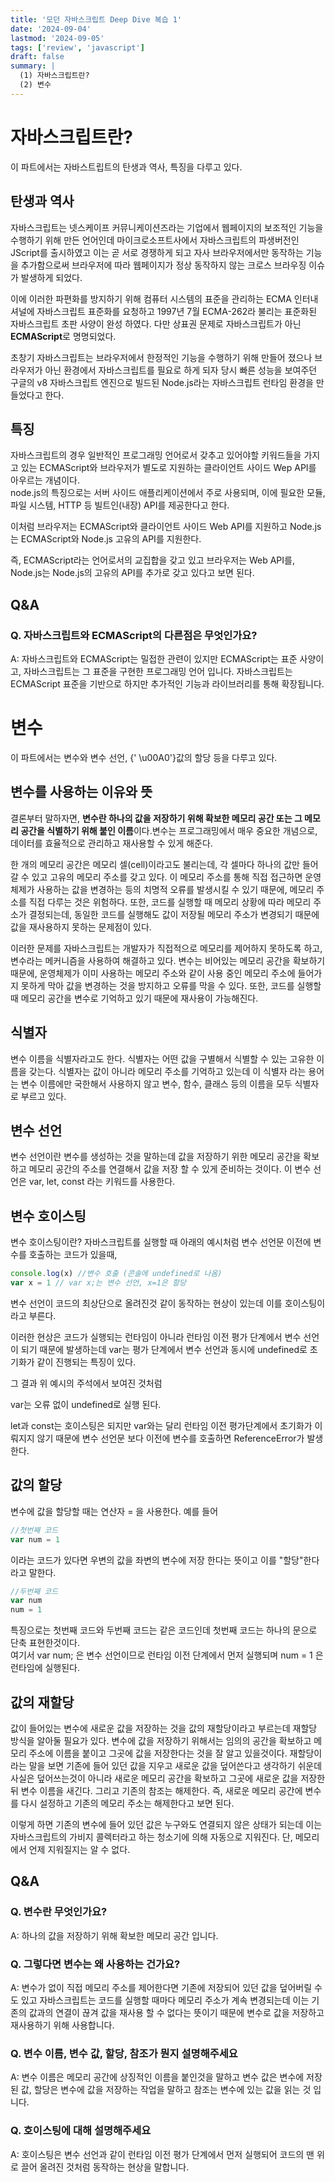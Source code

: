 ```yaml
---
title: '모던 자바스크립트 Deep Dive 복습 1'
date: '2024-09-04'
lastmod: '2024-09-05'
tags: ['review', 'javascript']
draft: false
summary: |
  (1) 자바스크립트란?     
  (2) 변수
---
```


# <span className="text-h1">자바스크립트란?</span>

이 파트에서는 자바스트립트의 탄생과 역사, 특징을 다루고 있다.

## <span className="text-h2"> 탄생과 역사 </span>

자바스크립트는 넷스케이프 커뮤니케이션즈라는 기업에서 웹페이지의 보조적인 기능을 수행하기 위해 만든 언어인데
마이크로소프트사에서 자바스크립트의 파생버전인 JScript를 출시하였고 이는 곧 서로 경쟁하게 되고 자사 브라우저에서만 동작하는 기능을 추가함으로써 브라우저에 따라 웹페이지가 정상 동작하지 않는 크로스 브라우징 이슈가 발생하게 되었다.

이에 이러한 파편화를 방지하기 위해 컴퓨터 시스템의 표준을 관리하는 ECMA 인터내셔널에 자바스크립트 표준화를 요청하고 1997년 7월 ECMA-262라 불리는 표준화된 자바스크립트 초판 사양이 완성 하였다. 다만 상표권 문제로 자바스크립트가 아닌 **ECMAScript**로 명명되었다.

초창기 자바스크립트는 브라우저에서 한정적인 기능을 수행하기 위해 만들어 졌으나 브라우저가 아닌 환경에서 자바스크립트를 필요로 하게 되자 당시 빠른 성능을 보여주던 구글의 v8 자바스크립트 엔진으로 빌드된 Node.js라는 자바스크립트 런타임 환경을 만들었다고 한다.

## <span className="text-h2"> 특징 </span>

자바스크립트의 경우 일반적인 프로그래밍 언어로서 갖추고 있어야할 키워드들을 가지고 있는 ECMAScript와 브라우저가 별도로 지원하는 클라이언트 사이드 Wep API를 아우르는 개념이다.  
node.js의 특징으로는 서버 사이드 애플리케이션에서 주로 사용되며, 이에 필요한 모듈, 파일 시스템, HTTP 등 빌트인(내장) API를 제공한다고 한다.

이처럼 브라우저는 ECMAScript와 클라이언트 사이드 Web API를 지원하고 Node.js는 ECMAScript와 Node.js 고유의 API를 지원한다.

즉, ECMAScript라는 언어로서의 교집합을 갖고 있고 브라우저는 Web API를, Node.js는 Node.js의 고유의 API를 추가로 갖고 있다고 보면 된다.

## <span className="text-qa"> Q&A </span>

### Q. 자바스크립트와 ECMAScript의 다른점은 무엇인가요?

A: 자바스크립트와 ECMAScript는 밀접한 관련이 있지만 ECMAScript는 표준 사양이고, 자바스크립트는 그 표준을 구현한 프로그래밍 언어 입니다. 자바스크립트는 ECMAScript 표준을 기반으로 하지만 추가적인 기능과 라이브러리를 통해 확장됩니다.

# <span className="text-h1"> 변수 </span>

이 파트에서는 변수와 변수 선언, {' \u00A0'}값의 할당 등을 다루고 있다.

## <span className="text-h2"> 변수를 사용하는 이유와 뜻 </span>

결론부터 말하자면, **변수란 하나의 값을 저장하기 위해 확보한 메모리 공간 또는 그 메모리 공간을 식별하기 위해 붙인 이름**이다.변수는 프로그래밍에서 매우 중요한 개념으로, 데이터를 효율적으로 관리하고 재사용할 수 있게 해준다.

한 개의 메모리 공간은 메모리 셀(cell)이라고도 불리는데, 각 셀마다 하나의 값만 들어갈 수 있고 고유의 메모리 주소를 갖고 있다. 이 메모리 주소를 통해 직접 접근하면 운영체제가 사용하는 값을 변경하는 등의 치명적 오류를 발생시킬 수 있기 때문에, 메모리 주소를 직접 다루는 것은 위험하다. 또한, 코드를 실행할 때 메모리 상황에 따라 메모리 주소가 결정되는데, 동일한 코드를 실행해도 값이 저장될 메모리 주소가 변경되기 때문에 값을 재사용하지 못하는 문제점이 있다.

이러한 문제를 자바스크립트는 개발자가 직접적으로 메모리를 제어하지 못하도록 하고, 변수라는 메커니즘을 사용하여 해결하고 있다. 변수는 비어있는 메모리 공간을 확보하기 때문에, 운영체제가 이미 사용하는 메모리 주소와 같이 사용 중인 메모리 주소에 들어가지 못하게 막아 값을 변경하는 것을 방지하고 오류를 막을 수 있다. 또한, 코드를 실행할 때 메모리 공간을 변수로 기억하고 있기 때문에 재사용이 가능해진다.

## <span className="text-h2"> 식별자 </span>

변수 이름을 식별자라고도 한다. 식별자는 어떤 값을 구별해서 식별할 수 있는 고유한 이름을 갖는다.
식별자는 값이 아니라 메모리 주소를 기억하고 있는데 이 식별자 라는 용어는 변수 이름에만 국한해서 사용하지 않고 변수, 함수, 클래스 등의 이름을 모두 식별자로 부르고 있다.

## <span className="text-h2"> 변수 선언 </span>

변수 선언이란 변수를 생성하는 것을 말하는데 값을 저장하기 위한 메모리 공간을 확보하고 메모리 공간의 주소를 연결해서 값을 저장 할 수 있게 준비하는 것이다.
이 변수 선언은 var, let, const 라는 키워드를 사용한다.

## <span className="text-h2"> 변수 호이스팅 </span>

변수 호이스팅이란? 자바스크립트를 실행할 때 아래의 예시처럼 변수 선언문 이전에 변수를 호출하는 코드가 있을때,

```javascript
console.log(x) //변수 호출 (콘솔에 undefined로 나옴)
var x = 1 // var x;는 변수 선언, x=1은 할당
```

변수 선언이 코드의 최상단으로 올려진것 같이 동작하는 현상이 있는데 이를 호이스팅이라고 부른다.

이러한 현상은 코드가 실행되는 런타임이 아니라 런타임 이전 평가 단계에서 변수 선언이 되기 때문에 발생하는데 var는 평가 단계에서 변수 선언과 동시에 undefined로 초기화가 같이 진행되는 특징이 있다.

그 결과 위 예시의 주석에서 보여진 것처럼

var는 오류 없이 undefined로 실행 된다.

let과 const는 호이스팅은 되지만 var와는 달리 런타임 이전 평가단계에서 초기화가 이뤄지지 않기 때문에 변수 선언문 보다 이전에 변수를 호출하면 ReferenceError가 발생한다.

## <span className="text-h2"> 값의 할당 </span>

변수에 값을 할당할 때는 연산자 = 을 사용한다.
예를 들어

```javascript
//첫번째 코드
var num = 1
```

이라는 코드가 있다면
우변의 값을 좌변의 변수에 저장 한다는 뜻이고 이를 "할당"한다라고 말한다.

```javascript
//두번째 코드
var num
num = 1
```

특징으로는 첫번째 코드와 두번째 코드는 같은 코드인데 첫번째 코드는 하나의 문으로 단축 표현한것이다.  
여기서 var num; 은 변수 선언이므로 런타임 이전 단계에서 먼저 실행되며 num = 1 은 런타임에 실행된다.

## <span className="text-h2"> 값의 재할당 </span>

값이 들어있는 변수에 새로운 값을 저장하는 것을 값의 재할당이라고 부르는데 재할당 방식을 알아둘 필요가 있다.
변수에 값을 저장하기 위해서는 임의의 공간을 확보하고 메모리 주소에 이름을 붙이고 그곳에 값을 저장한다는 것을 잘 알고 있을것이다.
재할당이라는 말을 보면 기존에 들어 있던 값을 지우고 새로운 값을 덮어쓴다고 생각하기 쉬운데
사실은 덮어쓰는것이 아니라 새로운 메모리 공간을 확보하고 그곳에 새로운 값을 저장한 뒤 변수 이름을 새긴다. 그리고 기존의 참조는 해제한다.
즉, 새로운 메모리 공간에 변수를 다시 설정하고 기존의 메모리 주소는 해제한다고 보면 된다.

이렇게 하면 기존의 변수에 들어 있던 값은 누구와도 연결되지 않은 상태가 되는데 이는 자바스크립트의 가비지 콜렉터라고 하는 청소기에 의해 자동으로 지워진다. 단, 메모리에서 언제 지워질지는 알 수 없다.

## <span className="text-qa"> Q&A </span>

### Q. 변수란 무엇인가요?

A: 하나의 값을 저장하기 위해 확보한 메모리 공간 입니다.

### Q. 그렇다면 변수는 왜 사용하는 건가요?

A: 변수가 없이 직접 메모리 주소를 제어한다면 기존에 저장되어 있던 값을 덮어버릴 수도 있고 자바스크립트는 코드를 실행할 때마다 메모리 주소가 계속 변경되는데 이는 기존의 값과의 연결이 끊겨 값을 재사용 할 수 없다는 뜻이기 때문에 변수로 값을 저장하고 재사용하기 위해 사용합니다.

### Q. 변수 이름, 변수 값, 할당, 참조가 뭔지 설명해주세요

A: 변수 이름은 메모리 공간에 상징적인 이름을 붙인것을 말하고 변수 값은 변수에 저장 된 값, 할당은 변수에 값을 저장하는 작업을 말하고 참조는 변수에 있는 값을 읽는 것 입니다.

### Q. 호이스팅에 대해 설명해주세요

A: 호이스팅은 변수 선언과 같이 런타임 이전 평가 단계에서 먼저 실행되어 코드의 맨 위로 끌어 올려진 것처럼 동작하는 현상을 말합니다.
